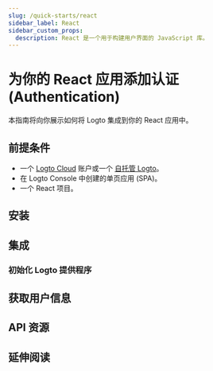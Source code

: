 ```yaml
---
slug: /quick-starts/react
sidebar_label: React
sidebar_custom_props:
  description: React 是一个用于构建用户界面的 JavaScript 库。
---
```




# 为你的 React 应用添加认证 (Authentication)

本指南将向你展示如何将 Logto 集成到你的 React 应用中。

<GuideTip />

## 前提条件

- 一个 [Logto Cloud](https://cloud.logto.io) 账户或一个 [自托管 Logto](/introduction/set-up-logto-oss)。
- 在 Logto Console 中创建的单页应用 (SPA)。
- 一个 React 项目。

## 安装

<Installation />

## 集成

### 初始化 Logto 提供程序

<InitClient />

<ImplementSignInAndSignOut />

<Checkpoint />

## 获取用户信息

<GetUserInformation />

## API 资源

<ApiResources />

## 延伸阅读

<FurtherReadings />
